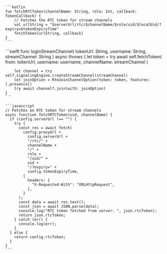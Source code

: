<PlatformWrapper platform='android'>

    ```kotlin
    fun fetchRTCToken(channelName: String, role: Int, callback: TokenCallback) {
        // Fetches the RTC token for stream channels
        val urlString = "$serverUrl/rtc/$channelName/$role/uid/$localUid/?expiry=$tokenExpiryTime"
        fetchToken(urlString, callback)
    }
    ```

</PlatformWrapper>

<PlatformWrapper platform='ios'>
    ```swift
    func loginStreamChannel(
        tokenUrl: String, username: String, streamChannel: String
    ) async throws {
        let token = try await self.fetchToken(
            from: tokenUrl, username: username, channelName: streamChannel
        )

        let channel = try self.signalingEngine.createStreamChannel(streamChannel)
        let joinOption = RtmJoinChannelOption(token: token, features: [.presence])
        try await channel?.join(with: joinOption)
    }
    ```

</PlatformWrapper>

<PlatformWrapper platform = 'web'>

    ```javascript
    // Fetches an RTC token for stream channels
    async function fetchRTCToken(uid, channelName) {
      if (config.serverUrl !== "") {
        try {
          const res = await fetch(
            config.proxyUrl +
              config.serverUrl +
              "/rtc/" +
              channelName +
              "/" +
              role +
              "/uid/" +
              uid +
              "/?expiry=" +
              config.tokenExpiryTime,
            {
              headers: {
                "X-Requested-With": "XMLHttpRequest",
              },
            }
          );
          const data = await res.text();
          const json = await JSON.parse(data);
          console.log("RTC token fetched from server: ", json.rtcToken);
          return json.rtcToken;
        } catch (err) {
          console.log(err);
        }
      } else {
        return config.rtcToken;
      }
    }
    ```
  
</PlatformWrapper>


